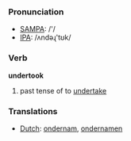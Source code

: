 === Pronunciation ===
*[[w:SAMPA|SAMPA]]: /'/
*[[w:IPA|IPA]]: /ʌndəɻ'tʊk/

=== Verb ===

'''undertook'''

# past tense of to [[undertake]]

=== Translations ===
*[[Dutch]]: [[ondernam]], [[ondernamen]]